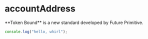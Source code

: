 
# accountAddress

<Callout emoji="✍🏽">
  **Token Bound** is a new standard developed by Future Primitive.
</Callout>

```ts copy
console.log("hello, whirl");
```
